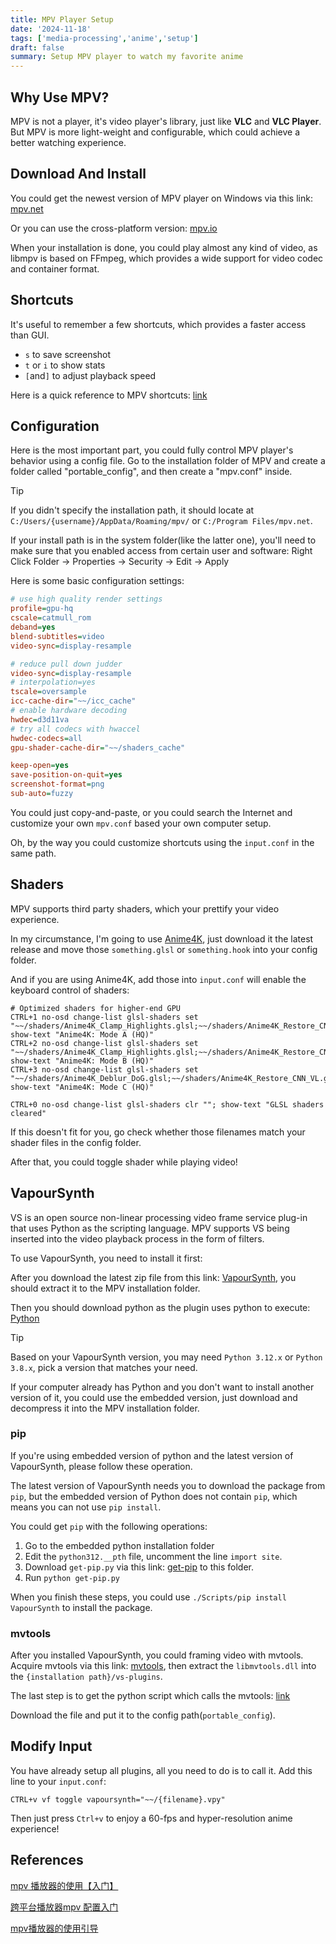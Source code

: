 ```yaml
---
title: MPV Player Setup
date: '2024-11-18'
tags: ['media-processing','anime','setup']
draft: false
summary: Setup MPV player to watch my favorite anime
---
```



## Why Use MPV?

MPV is not a player, it's video player's library, just like **VLC** and **VLC Player**.
But MPV is more light-weight and configurable, which could achieve a better watching experience.

## Download And Install

You could get the newest version of MPV player on Windows via this link: [mpv.net](https://github.com/mpvnet-player/mpv.net/releases)

Or you can use the cross-platform version: [mpv.io](https://mpv.io/installation/)

When your installation is done, you could play almost any kind of video, as libmpv is based on
FFmpeg, which provides a wide support for video codec and container format.

## Shortcuts

It's useful to remember a few shortcuts, which provides a faster access than GUI.

- `s` to save screenshot
- `t` or `i` to show stats
- `[`and`]` to adjust playback speed

Here is a quick reference to MPV shortcuts: [link](https://mpv.io/manual/master/#interactive-control)

## Configuration
Here is the most important part, you could fully control MPV player's behavior using a config file.
Go to the installation folder of MPV and create a folder called "portable_config", and then create a "mpv.conf" inside.
> [!TIP]
> If you didn't specify the installation path, it should locate at `C:/Users/{username}/AppData/Roaming/mpv/` or `C:/Program Files/mpv.net`.
>
> If your install path is in the system folder(like the latter one), you'll need to make sure that you enabled access from
> certain user and software:
> Right Click Folder -> Properties -> Security -> Edit -> Apply

Here is some basic configuration settings:
```ini
# use high quality render settings
profile=gpu-hq
cscale=catmull_rom
deband=yes
blend-subtitles=video
video-sync=display-resample

# reduce pull down judder
video-sync=display-resample
# interpolation=yes
tscale=oversample
icc-cache-dir="~~/icc_cache"
# enable hardware decoding
hwdec=d3d11va
# try all codecs with hwaccel
hwdec-codecs=all
gpu-shader-cache-dir="~~/shaders_cache"

keep-open=yes
save-position-on-quit=yes
screenshot-format=png
sub-auto=fuzzy
```
You could just copy-and-paste, or you could search the Internet and customize your own `mpv.conf` based your own computer setup.

Oh, by the way you could customize shortcuts using the `input.conf` in the same path.

## Shaders

MPV supports third party shaders, which your prettify your video experience.

In my circumstance, I'm going to use [Anime4K](https://github.com/bloc97/Anime4K), just download it the latest release
and move those `something.glsl` or `something.hook` into your config folder.

And if you are using Anime4K, add those into `input.conf` will enable the keyboard control of shaders:
```
# Optimized shaders for higher-end GPU
CTRL+1 no-osd change-list glsl-shaders set "~~/shaders/Anime4K_Clamp_Highlights.glsl;~~/shaders/Anime4K_Restore_CNN_VL.glsl;~~/shaders/Anime4K_Upscale_CNN_x2_VL.glsl;~~/shaders/Anime4K_AutoDownscalePre_x2.glsl;~~/shaders/Anime4K_AutoDownscalePre_x4.glsl;~~/shaders/Anime4K_Upscale_CNN_x2_M.glsl"; show-text "Anime4K: Mode A (HQ)"
CTRL+2 no-osd change-list glsl-shaders set "~~/shaders/Anime4K_Clamp_Highlights.glsl;~~/shaders/Anime4K_Restore_CNN_Soft_VL.glsl;~~/shaders/Anime4K_Upscale_CNN_x2_VL.glsl;~~/shaders/Anime4K_AutoDownscalePre_x2.glsl;~~/shaders/Anime4K_AutoDownscalePre_x4.glsl;~~/shaders/Anime4K_Upscale_CNN_x2_M.glsl"; show-text "Anime4K: Mode B (HQ)"
CTRL+3 no-osd change-list glsl-shaders set "~~/shaders/Anime4K_Deblur_DoG.glsl;~~/shaders/Anime4K_Restore_CNN_VL.glsl;~~/shaders/Anime4K_Upscale_CNN_x2_M.glsl.glsl;"; show-text "Anime4K: Mode C (HQ)"

CTRL+0 no-osd change-list glsl-shaders clr ""; show-text "GLSL shaders cleared"
```
If this doesn't fit for you, go check whether those filenames match your shader files in the config folder.

After that, you could toggle shader while playing video!

## VapourSynth
VS is an open source non-linear processing video frame service plug-in that uses Python as the scripting language.
MPV supports VS being inserted into the video playback process in the form of filters.

To use VapourSynth, you need to install it first:

After you download the latest zip file from this link: [VapourSynth](https://github.com/vapoursynth/vapoursynth/releases),
you should extract it to the MPV installation folder.

Then you should download python as the plugin uses python to execute: [Python](https://www.python.org/downloads/)

> [!TIP]
> Based on your VapourSynth version, you may need `Python 3.12.x` or `Python 3.8.x`, pick a version that matches your need.
>
> If your computer already has Python and you don't want to install another version of it, you could use the embedded version,
> just download and decompress it into the MPV installation folder.

### pip

If you're using embedded version of python and the latest version of VapourSynth, please follow these operation.

The latest version of VapourSynth needs you to download the package from `pip`, but the
embedded version of Python does not contain `pip`, which means you can not use `pip install`.

You could get `pip` with the following operations:
1. Go to the embedded python installation folder
2. Edit the `python312.__pth` file, uncomment the line `import site`.
3. Download `get-pip.py` via this link: [get-pip](https://bootstrap.pypa.io/get-pip.py) to this folder.
4. Run `python get-pip.py`

When you finish these steps, you could use `./Scripts/pip install VapourSynth` to install the package.

### mvtools
After you installed VapourSynth, you could framing video with mvtools.
Acquire mvtools via this link: [mvtools](https://github.com/dubhater/vapoursynth-mvtools/releases),
then extract the `libmvtools.dll` into the `{installation path}/vs-plugins`.

The last step is to get the python script which calls the mvtools:
[link](https://gist.github.com/KCCat/1b3a7b7f085a066af3719859f88ded02)

Download the file and put it to the config path(`portable_config`).

## Modify Input
You have already setup all plugins, all you need to do is to call it.
Add this line to your `input.conf`:
```
CTRL+v vf toggle vapoursynth="~~/{filename}.vpy"
```
Then just press `Ctrl+v` to enjoy a 60-fps and hyper-resolution anime experience!

## References
[mpv 播放器的使用【入门】](https://hooke007.github.io/mpv-lazy/mpv.html)

[跨平台播放器mpv 配置入门](https://vcb-s.com/archives/7594)

[mpv播放器的使用引导](https://hooke007.github.io/unofficial/mpv_start.html)


